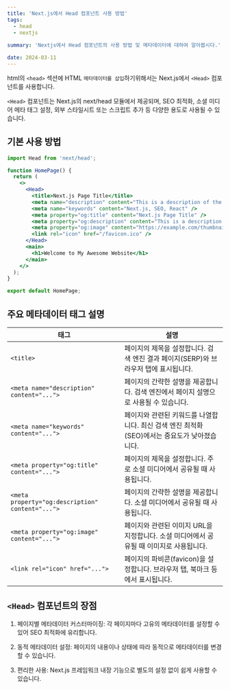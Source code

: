 ```yaml
---
title: 'Next.js에서 Head 컴포넌트 사용 방법'
tags:
  - head
  - nextjs
  
summary: 'Nextjs에서 Head 컴포넌트의 사용 방법 및 메타데이터에 대하여 알아봅시다.'

date: 2024-03-11
---
```


html의 `<head>` 섹션에 HTML `메타데이터를 삽입`하기위해서는 Next.js에서 `<Head>` 컴포넌트를 사용합니다.

`<Head>` 컴포넌트는 Next.js의 next/head 모듈에서 제공되며, SEO 최적화, 소셜 미디어 메타 태그 설정, 외부 스타일시트 또는 스크립트 추가 등 다양한 용도로 사용될 수 있습니다.

## 기본 사용 방법

```javascript:HomePage.jsx
import Head from 'next/head';

function HomePage() {
  return (
    <>
      <Head>
        <title>Next.js Page Title</title>
        <meta name="description" content="This is a description of the Next.js page" />
        <meta name="keywords" content="Next.js, SEO, React" />
        <meta property="og:title" content="Next.js Page Title" />
        <meta property="og:description" content="This is a description of the Next.js page" />
        <meta property="og:image" content="https://example.com/thumbnail.jpg" />
        <link rel="icon" href="/favicon.ico" />
      </Head>
      <main>
        <h1>Welcome to My Awesome Website</h1>
      </main>
    </>
  );
}

export default HomePage;
```

## 주요 메타데이터 태그 설명

| 태그                                             | 설명                                                                                         |
| ------------------------------------------------ | -------------------------------------------------------------------------------------------- |
| `<title>`                                        | 페이지의 제목을 설정합니다. 검색 엔진 결과 페이지(SERP)와 브라우저 탭에 표시됩니다.          |
| `<meta name="description" content="...">`        | 페이지의 간략한 설명을 제공합니다. 검색 엔진에서 페이지 설명으로 사용될 수 있습니다.         |
| `<meta name="keywords" content="...">`           | 페이지와 관련된 키워드를 나열합니다. 최신 검색 엔진 최적화(SEO)에서는 중요도가 낮아졌습니다. |
| `<meta property="og:title" content="...">`       | 페이지의 제목을 설정합니다. 주로 소셜 미디어에서 공유될 때 사용됩니다.                       |
| `<meta property="og:description" content="...">` | 페이지의 간략한 설명을 제공합니다. 소셜 미디어에서 공유될 때 사용됩니다.                     |
| `<meta property="og:image" content="...">`       | 페이지와 관련된 이미지 URL을 지정합니다. 소셜 미디어에서 공유될 때 이미지로 사용됩니다.      |
| `<link rel="icon" href="...">`                   | 페이지의 파비콘(favicon)을 설정합니다. 브라우저 탭, 북마크 등에서 표시됩니다.                |

## `<Head>` 컴포넌트의 장점

1. 페이지별 메타데이터 커스터마이징: 각 페이지마다 고유의 메타데이터를 설정할 수 있어 SEO 최적화에 유리합니다.

2. 동적 메타데이터 설정: 페이지의 내용이나 상태에 따라 동적으로 메타데이터를 변경할 수 있습니다.

3. 편리한 사용: Next.js 프레임워크 내장 기능으로 별도의 설정 없이 쉽게 사용할 수 있습니다.
